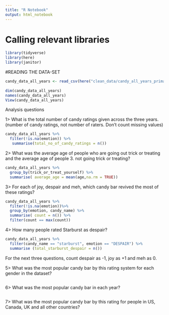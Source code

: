 ```yaml
---
title: "R Notebook"
output: html_notebook
---
```

# Calling relevant libraries
```r
library(tidyverse)
library(here)
library(janitor)
```

#READING THE DATA-SET
```r
candy_data_all_years <- read_csv(here("clean_data/candy_all_years_primary_clean.csv")
                          
dim(candy_data_all_years)
names(candy_data_all_years)
View(candy_data_all_years)
```



Analysis questions

1> What is the total number of candy ratings given across the three years. (number of candy ratings, not number of raters. Don’t count missing values)

```r
candy_data_all_years %>%
  filter(!is.na(emotion)) %>%
   summarise(total_no_of_candy_ratings = n())
```
2> What was the average age of people who are going out trick or treating and the average age of people 3. not going trick or treating?

```r
candy_data_all_years %>%
  group_by(trick_or_treat_yourself) %>%
  summarise( average_age = mean(age,na.rm = TRUE))

```

3> For each of joy, despair and meh, which candy bar revived the most of these ratings?
```r
candy_data_all_years %>%
  filter(!is.na(emotion))%>%
  group_by(emotion, candy_name) %>%
  summarise( count = n()) %>%
  filter(count == max(count))
```

4> How many people rated Starburst as despair?
```r
candy_data_all_years %>%
  filter(candy_name == "starburst", emotion == "DESPAIR") %>%
  summarise (total_starburst_despair = n())
```

For the next three questions, count despair as -1, joy as +1 and meh as 0.

5> What was the most popular candy bar by this rating system for each gender in the dataset?

```r

```

6> What was the most popular candy bar in each year?

```r

```

7> What was the most popular candy bar by this rating for people in US, Canada, UK and all other countries?

```r

```

